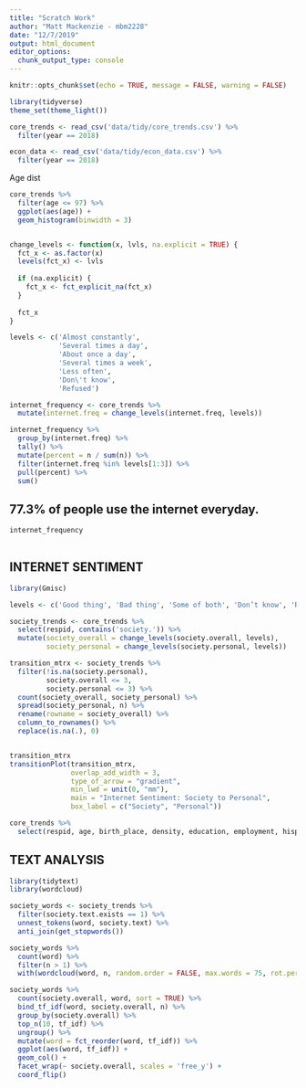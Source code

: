 ```yaml
---
title: "Scratch Work"
author: "Matt Mackenzie - mbm2228"
date: "12/7/2019"
output: html_document
editor_options: 
  chunk_output_type: console
---
```


```r
knitr::opts_chunk$set(echo = TRUE, message = FALSE, warning = FALSE)
```


```r
library(tidyverse)
theme_set(theme_light())

core_trends <- read_csv('data/tidy/core_trends.csv') %>%
  filter(year == 2018)

econ_data <- read_csv('data/tidy/econ_data.csv') %>%
  filter(year == 2018)
```

Age dist
```r
core_trends %>%
  filter(age <= 97) %>%
  ggplot(aes(age)) + 
  geom_histogram(binwidth = 3)
```

```r

```



```r
change_levels <- function(x, lvls, na.explicit = TRUE) {
  fct_x <- as.factor(x)
  levels(fct_x) <- lvls
  
  if (na.explicit) {
    fct_x <- fct_explicit_na(fct_x)
  }
  
  fct_x
}
```

```r
levels <- c('Almost constantly', 
            'Several times a day', 
            'About once a day', 
            'Several times a week', 
            'Less often', 
            'Don\'t know', 
            'Refused')

internet_frequency <- core_trends %>%
  mutate(internet.freq = change_levels(internet.freq, levels)) 

internet_frequency %>%
  group_by(internet.freq) %>% 
  tally() %>%
  mutate(percent = n / sum(n)) %>%
  filter(internet.freq %in% levels[1:3]) %>%
  pull(percent) %>%
  sum()
```

## 77.3% of people use the internet everyday. 

```r
internet_frequency
  
```

## INTERNET SENTIMENT
```r
library(Gmisc)

levels <- c('Good thing', 'Bad thing', 'Some of both', 'Don’t know', 'Refused')

society_trends <- core_trends %>%
  select(respid, contains('society.')) %>%
  mutate(society_overall = change_levels(society.overall, levels), 
         society_personal = change_levels(society.personal, levels))

transition_mtrx <- society_trends %>%
  filter(!is.na(society.personal),
         society.overall <= 3, 
         society.personal <= 3) %>%
  count(society_overall, society_personal) %>%
  spread(society_personal, n) %>%
  rename(rowname = society_overall) %>%
  column_to_rownames() %>%
  replace(is.na(.), 0)


transition_mtrx
transitionPlot(transition_mtrx, 
               overlap_add_width = 3, 
               type_of_arrow = "gradient", 
               min_lwd = unit(0, "mm"),
               main = "Internet Sentiment: Society to Personal", 
               box_label = c("Society", "Personal"))

core_trends %>%
  select(respid, age, birth_place, density, education, employment, hispanic, )
```

## TEXT ANALYSIS

```r
library(tidytext)
library(wordcloud)

society_words <- society_trends %>%
  filter(society.text.exists == 1) %>%
  unnest_tokens(word, society.text) %>%
  anti_join(get_stopwords()) 

society_words %>%
  count(word) %>%
  filter(n > 1) %>%
  with(wordcloud(word, n, random.order = FALSE, max.words = 75, rot.per = 0))
```

```r
society_words %>%
  count(society.overall, word, sort = TRUE) %>%
  bind_tf_idf(word, society.overall, n) %>%
  group_by(society.overall) %>%
  top_n(10, tf_idf) %>%
  ungroup() %>%
  mutate(word = fct_reorder(word, tf_idf)) %>%
  ggplot(aes(word, tf_idf)) + 
  geom_col() + 
  facet_wrap(~ society.overall, scales = 'free_y') + 
  coord_flip()
```



